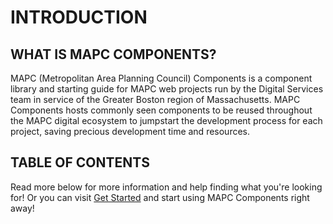 

<Meta title="Overview/Introduction" />

# INTRODUCTION

## WHAT IS MAPC COMPONENTS?

MAPC (Metropolitan Area Planning Council) Components is a component library and starting guide for MAPC web projects run by the Digital Services team in service of the Greater Boston region of Massachusetts.
MAPC Components hosts commonly seen components to be reused throughout the MAPC digital ecosystem to jumpstart the development process for each project, saving precious development time and resources.

## TABLE OF CONTENTS

Read more below for more information and help finding what you're looking for! Or you can visit [Get Started](?path=/docs/overview-get-started--docs) and start using MAPC Components right away!

<Canvas of={TableOfContents.IntroductionTable} />
